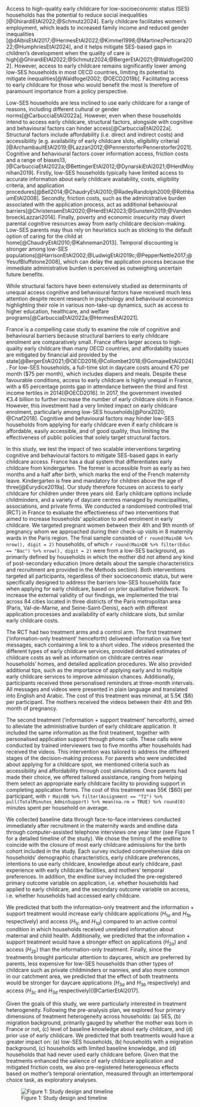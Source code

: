 Access to high-quality early childcare for low-socioeconomic status (SES) households has the potential to reduce social inequalities [@GhirardiEtAl2022;@Schmutz2024]. Early childcare facilitates women’s employment, which leads to increased family income and reduced gender inequalities [@dAlbisEtAl2017;@HermesEtAl2022;@Kimmel1998;@MartinezPerticara2022;@HumphriesEtAl2024], and it helps mitigate SES-based gaps in children’s development when the quality of care is high[@GhirardiEtAl2022;@Schmutz2024;@BergerEtAl2021;@Waldfogel2002]. However, access to early childcare remains significantly lower among low-SES households in most OECD countries, limiting its potential to mitigate inequalities[@Waldfogel2002; @OECD2019b]. Facilitating access to early childcare for those who would benefit the most is therefore of paramount importance from a policy perspective.

Low-SES households are less inclined to use early childcare for a range of reasons, including different cultural or gender norms[@CarbucciaEtAl2022a]. However, even when these households intend to access early childcare, structural factors, alongside with cognitive and behavioural factors can hinder access[@CarbucciaEtAl2022a]. Structural factors include affordability (i.e. direct and indirect costs) and accessibility (e.g. availability of early childcare slots, eligibility criteria)[@ArchambaultEtAl2019;@Lazzari2012;@PennerstorferPennerstorfer2021]. Cognitive and behavioural factors cover information access, friction costs and a range of biases13,[@CarbucciaEtAl2022a;@BettingerEtAl2012;@DynarskiEtAl2021;@HerdMoynihan2019]. Firstly, low-SES households typically have limited access to accurate information about early childcare availability, costs, eligibility criteria, and application procedures[@Bell2014;@ChaudryEtAl2010;@RadeyRandolph2009;@RothbaumEtAl2008]. Secondly, friction costs, such as the administrative burden associated with the application process, act as additional behavioural barriers[@ChristensenEtAl2020;@HerdEtAl2023;@Sunstein2019;@VandenbroeckLazzari2014]. Finally, poverty and economic insecurity may divert parental cognitive resources away from early childcare decision-making. Low-SES parents may thus rely on heuristics such as sticking to the default option of caring for the child at home[@ChaudryEtAl2010;@Kahneman2013]. Temporal discounting is stronger among low-SES populations[@HarrisonEtAl2002;@LudwigEtAl2019c;@PepperNettle2017;@YesufBluffstone2008], which can delay the application process because the immediate administrative burden is perceived as outweighing uncertain future benefits.

While structural factors have been extensively studied as determinants of unequal access  cognitive and behavioural factors have received much less attention despite recent research in psychology and behavioural economics highlighting their role in various non-take-up dynamics, such as access to higher education, healthcare, and welfare programs[@CarbucciaEtAl2022a;@HermesEtAl2021].

France is a compelling case study to examine the role of cognitive and behavioural barriers because structural barriers to early childcare enrolment are comparatively small. France offers larger access to high-quality early childcare than many OECD countries, and affordability issues are mitigated by financial aid provided by the state[@BergerEtAl2021;@OECD2016;@Collombet2018;@GomajeeEtAl2024]. For low-SES households, a full-time slot in daycare costs around €70 per month ($75 per month), which includes diapers and meals. Despite these favourable conditions, access to early childcare is highly unequal in France, with a 65 percentage points gap in attendance between the third and first income tertiles in 2014[@OECD2016]. In 2017, the government invested €3.4 billion to further increase the number of early childcare slots in France. However, this investment had a very limited impact on early childcare enrolment, particularly among low-SES households[@Pora2020; @Cnaf2018]. Cognitive and behavioural factors may hinder low-SES households from applying for early childcare even if early childcare is affordable, easily accessible, and of good quality, thus limiting the effectiveness of public policies that solely target structural factors. 

In this study, we test the impact of two scalable interventions targeting cognitive and behavioural factors to mitigate SES-based gaps in early childcare access. France has a dual system that differentiates early childcare from kindergarten. The former is accessible from as early as two months and a half after birth, which marks the end of the French maternity leave. Kindergarten is free and mandatory for children above the age of three[@Eurydice2019a]. Our study therefore focuses on access to early childcare for children under three years old. Early childcare options include childminders, and a variety of daycare centres managed by municipalities, associations, and private firms. We conducted a randomised controlled trial (RCT) in France to evaluate the effectiveness of two interventions that aimed to increase households’ application to and enrolment in early childcare. We targeted pregnant women between their 4th and 9th month of pregnancy whom we approached during their check-up visits in 8 maternity wards in the Paris region. The final sample consisted of `r round(MainDB %>% nrow(), digit = 2)` households, of which `r round(MainDB %>% filter(Educ == "Bac") %>% nrow(), digit = 2)` were from a low-SES background, as primarily defined by households in which the mother did not attend any kind of post-secondary education (more details about the sample characteristics and recruitment are provided in the Methods section). Both interventions targeted all participants, regardless of their socioeconomic status, but were specifically designed to address the barriers low-SES households face when applying for early childcare, based on prior qualitative fieldwork. To increase the external validity of our findings, we implemented the trial across 84 cities located in three districts of the Paris metropolitan area (Paris, Val-de-Marne, and Seine-Saint-Denis), each with different application processes and availability of early childcare slots, but similar early childcare costs. 

The RCT had two treatment arms and a control arm. The first treatment (‘information-only treatment’ henceforth) delivered information via five text messages, each containing a link to a short video. The videos presented the different types of early childcare services, provided detailed estimates of childcare costs as well as information on childcare centres near households’ homes, and detailed application procedures. We also provided additional tips, such as the importance of applying early and to multiple early childcare services to improve admission chances. Additionally, participants received three personalised reminders at three-month intervals. All messages and videos were presented in plain language and translated into English and Arabic. The cost of this treatment was minimal, at 5.5€ ($6) per participant. The mothers received the videos between their 4th and 9th month of pregnancy.

The second treatment (‘information + support treatment’ henceforth), aimed to alleviate the administrative burden of early childcare application. It included the same information as the first treatment, together with personalised application support through phone calls. These calls were conducted by trained interviewers two to five months after households had received the videos. This intervention was tailored to address the different stages of the decision-making process. For parents who were undecided about applying for a childcare spot, we mentioned criteria such as accessibility and affordability through cost simulations. Once parents had made their choice, we offered tailored assistance, ranging from helping them select an appropriate early childcare facility to providing support in completing application forms. The cost of this treatment was 55€ ($60) per participant, with `r MainDB %>% filter(Assignment == "T2") %>% pull(TotalMinutes_AdminSupport) %>% mean(na.rm = TRUE) %>% round(0) ` minutes spent per household on average.

We collected baseline data through face-to-face interviews conducted immediately after recruitment in the maternity wards and endline data through computer-assisted telephone interviews one year later (see Figure 1 for a detailed timeline of the study). We chose the timing of the endline to coincide with the closure of most early childcare admissions for the birth cohort included in the study. Each survey included comprehensive data on households’ demographic characteristics, early childcare preferences, intentions to use early childcare, knowledge about early childcare, past experience with early childcare facilities, and mothers’ temporal preferences. In addition, the endline survey included the pre-registered primary outcome variable on application, i.e. whether households had applied to early childcare, and the secondary outcome variable on access, i.e. whether households had accessed early childcare.

We predicted that both the information-only treatment and the information + support treatment would increase early childcare applications ($H_{1a}$ and $H_{1b}$ respectively) and access ($H_{1c}$ and $H_{1d}$) compared to an active control condition in which households received unrelated information about maternal and child health. Additionally, we predicted that the information + support treatment would have a stronger effect on applications ($H_{2a}$) and access ($H_{2b}$) than the information-only treatment. Finally, since the treatments brought particular attention to daycares, which are preferred by parents, less expensive for low-SES households than other types of childcare such as private childminders or nannies, and also more common in our catchment area, we predicted that the effect of both treatments would be stronger for daycare applications ($H_{3a}$ and $H_{3b}$ respectively) and access ($H_{3c}$ and $H_{3d}$ respectively)[@CartierEtAl2017].

Given the goals of this study, we were particularly interested in treatment heterogeneity. Following the pre-analysis plan, we explored four primary dimensions of treatment heterogeneity across households: (a) SES, (b) migration background, primarily gauged by whether the mother was born in France or not, (c) level of baseline knowledge about early childcare, and (d) prior use of early childcare. We predicted that both treatments would have a greater impact on: (a) low-SES households, (b) households with a migration background, (c) households with limited baseline knowledge, and (d) households that had never used early childcare before. Given that the treatments enhanced the salience of early childcare application and mitigated friction costs, we also pre-registered heterogeneous effects based on mother’s temporal orientation, measured through an intertemporal choice task, as exploratory analyses. 

![Figure 1: Study design and timeline](Figures/diagram_NHB.PNG)
